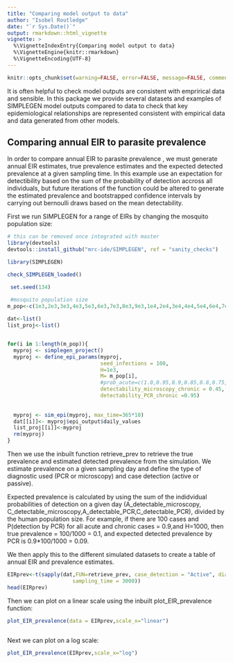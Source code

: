 ```yaml
---
title: "Comparing model output to data"
author: "Isobel Routledge"
date: "`r Sys.Date()`"
output: rmarkdown::html_vignette
vignette: >
  %\VignetteIndexEntry{Comparing model output to data}
  %\VignetteEngine{knitr::rmarkdown}
  %\VignetteEncoding{UTF-8}
---
```


```r
knitr::opts_chunk$set(warning=FALSE, error=FALSE, message=FALSE, comment=FALSE, warning= FALSE)
```
It is often helpful to check model outputs are consistent with emprirical data and sensible. In this package we provide several datasets and examples of SIMPLEGEN model outputs compared to data to check that key epidemiological relationships are represented consistent with empirical data and data generated from other models. 

## Comparing annual EIR to parasite prevalence 

In order to compare annual EIR to parasite prevalence , we must generate annual EIR estimates, true prevalence estimates and  the expected detected prevalence at a given sampling time. In this example use an expectation for detectibility based on the sum of the probability of detection accross all individuals, but future iterations of the function could be altered to generate the estimated prevalence and bootstrapped confidence intervals by carrying out bernoulli draws based on the mean detectability.

First we run SIMPLEGEN for a range of EIRs by changing the mosquito population size:

```r
# this can be removed once integrated with master
library(devtools)
devtools::install_github("mrc-ide/SIMPLEGEN", ref = "sanity_checks")

library(SIMPLEGEN)

check_SIMPLEGEN_loaded()

 set.seed(134)

 #mosquito population size
m_pop<-c(1e3,2e3,3e3,4e3,5e3,6e3,7e3,8e3,9e3,1e4,2e4,3e4,4e4,5e4,6e4,7e4,8e4,9e4,1e5,2e5)
 
dat<-list()
list_proj<-list()


for(i in 1:length(m_pop)){
  myproj <- simplegen_project()
  myproj <- define_epi_params(myproj,
                              seed_infections = 100,
                              H=1e3,
                              M= m_pop[i],
                              #prob_acute=c(1.0,0.95,0.9,0.85,0.8,0.75,0.7,0.65,0.6,0.55,0.5,0.45,0.4),
                              detectability_microscopy_chronic = 0.45,
                              detectability_PCR_chronic =0.95)
  
  
  myproj <- sim_epi(myproj, max_time=365*10)
  dat[[i]]<- myproj$epi_output$daily_values
  list_proj[[i]]<-myproj
  rm(myproj)
}

```

Then we use the inbuilt function retrieve_prev to retrieve the true prevalence and estimated detected prevalence from the simulation. We estimate prevalence on a given sampling day and define the type of diagnostic used (PCR or microscopy) and case detection (active or passive). 

Expected prevalence is calculated by using the sum of the indidvidual probabilities of detection on a given day (A_detectable_microscopy, C_detectable_microscopy,A_detectable_PCR,C_detectable_PCR), divided by the human population size. For example, if there are 100 cases and P(detection by PCR) for all acute and chronic cases = 0.9,and H=1000, then true prevalence = 100/1000 = 0.1, and expected detected prevalence by PCR is 0.9*100/1000 = 0.09. 

We then apply this to the different simulated datasets to create a table of annual EIR and prevalence estimates.

```r
EIRprev<-t(sapply(dat,FUN=retrieve_prev, case_detection = "Active", diagnosis = "Microscopy",
                     sampling_time = 3000))
head(EIRprev)

```

Then we can plot on a linear scale using the inbuilt plot_EIR_prevalence function:
```r
plot_EIR_prevalence(data = EIRprev,scale_x="linear")
 
```

Next we can plot on a log scale:
```r
plot_EIR_prevalence(EIRprev,scale_x="log")


```


